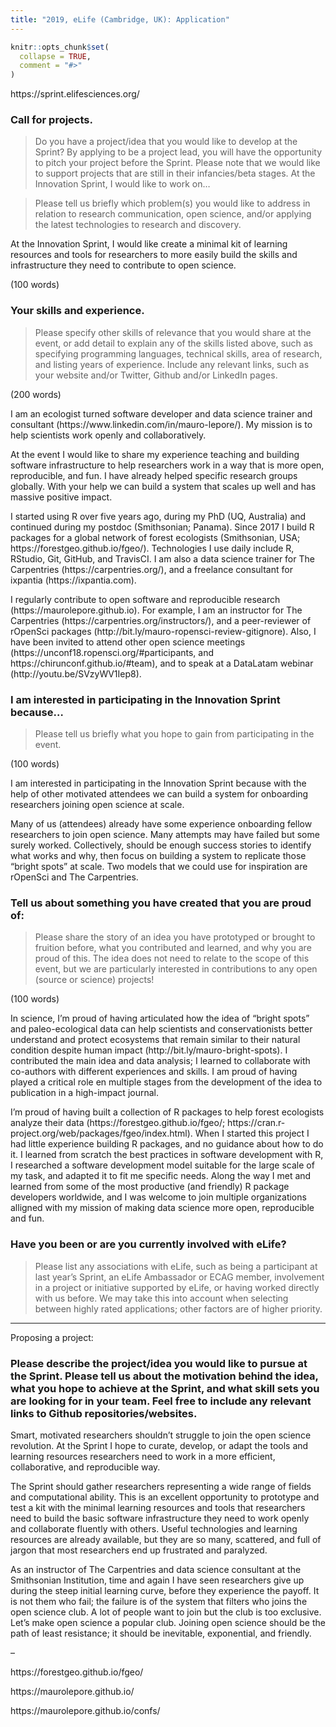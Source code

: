 ```yaml
---
title: "2019, eLife (Cambridge, UK): Application"
---
```


```r
knitr::opts_chunk$set(
  collapse = TRUE,
  comment = "#>"
)
```

https://sprint.elifesciences.org/

### Call for projects. 

> Do you have a project/idea that you would like to develop at the Sprint? By applying to be a project lead, you will have the opportunity to pitch your project before the Sprint. Please note that we would like to support projects that are still in their infancies/beta stages. At the Innovation Sprint, I would like to work on...

> Please tell us briefly which problem(s) you would like to address in relation to research communication, open science, and/or applying the latest technologies to research and discovery.

At the Innovation Sprint, I would like create a minimal kit of learning resources and tools for researchers to more easily build the skills and infrastructure they need to contribute to open science.

(100 words)

### Your skills and experience. 

> Please specify other skills of relevance that you would share at the event, or add detail to explain any of the skills listed above, such as specifying programming languages, technical skills, area of research, and listing years of experience. Include any relevant links, such as your website and/or Twitter, Github and/or LinkedIn pages.

(200 words)

I am an ecologist turned software developer and data science trainer and consultant (https://www.linkedin.com/in/mauro-lepore/). My mission is to help scientists work openly and collaboratively. 

At the event I would like to share my experience teaching and building software infrastructure to help researchers work in a way that is more open, reproducible, and fun. I have already helped specific research groups globally. With your help we can build a system that scales up well and has massive positive impact.

I started using R over five years ago, during my PhD (UQ, Australia) and continued during my postdoc (Smithsonian; Panama). Since 2017 I build R packages for a global network of forest ecologists (Smithsonian, USA; https://forestgeo.github.io/fgeo/). Technologies I use daily include R, RStudio, Git, GitHub, and TravisCI. I am also a data science trainer for The Carpentries (https://carpentries.org/), and a freelance consultant for ixpantia (https://ixpantia.com).

I regularly contribute to open software and reproducible research (https://maurolepore.github.io). For example, I am an instructor for The Carpentries (https://carpentries.org/instructors/), and a peer-reviewer of rOpenSci packages (http://bit.ly/mauro-ropensci-review-gitignore). Also, I have been invited to attend other open science meetings (https://unconf18.ropensci.org/#participants, and https://chirunconf.github.io/#team), and to speak at a DataLatam webinar (http://youtu.be/SVzyWV1Iep8).

### I am interested in participating in the Innovation Sprint because…

> Please tell us briefly what you hope to gain from participating in the event.

(100 words)

I am interested in participating in the Innovation Sprint because with the help of other motivated attendees we can build a system for onboarding researchers joining open science at scale.

Many of us (attendees) already have some experience onboarding fellow researchers to join open science. Many attempts may have failed but some surely worked. Collectively, should be enough success stories to identify what works and why, then focus on building a system to replicate those "bright spots" at scale. Two models that we could use for inspiration are rOpenSci and The Carpentries.

### Tell us about something you have created that you are proud of:

> Please share the story of an idea you have prototyped or brought to fruition before, what you contributed and learned, and why you are proud of this. The idea does not need to relate to the scope of this event, but we are particularly interested in contributions to any open (source or science) projects!

(100 words)

In science, I'm proud of having articulated how the idea of "bright spots" and paleo-ecological data can help scientists and conservationists better understand and protect ecosystems that remain similar to their natural condition despite human impact (http://bit.ly/mauro-bright-spots). I contributed the main idea and data analysis; I learned to collaborate with co-authors with different experiences and skills. I am proud of having played a critical role en multiple stages from the development of the idea to publication in a high-impact journal.

I'm proud of having built a collection of R packages to help forest ecologists analyze their data (https://forestgeo.github.io/fgeo/; https://cran.r-project.org/web/packages/fgeo/index.html). When I started this project I had little experience building R packages, and no guidance about how to do it. I learned from scratch the best practices in software development with R, I researched a software development model suitable for the large scale of my task, and adapted it to fit me specific needs. Along the way I met and learned from some of the most productive (and friendly) R package developers worldwide, and I was welcome to join multiple organizations alligned with my mission of making data science more open, reproducible and fun.







### Have you been or are you currently involved with eLife?

> Please list any associations with eLife, such as being a participant at last year's Sprint, an eLife Ambassador or ECAG member, involvement in a project or initiative supported by eLife, or having worked directly with us before. We may take this into account when selecting between highly rated applications; other factors are of higher priority.



---

Proposing a project: 

### Please describe the project/idea you would like to pursue at the Sprint. Please tell us about the motivation behind the idea, what you hope to achieve at the Sprint, and what skill sets you are looking for in your team. Feel free to include any relevant links to Github repositories/websites.

Smart, motivated researchers shouldn't struggle to join the open science revolution. At the Sprint I hope to curate, develop, or adapt the tools and learning resources researchers need to work in a more efficient, collaborative, and reproducible way.

The Sprint should gather researchers representing a wide range of fields and computational ability. This is an excellent opportunity to prototype and test a kit with the minimal learning resources and tools that researchers need to build the basic software infrastructure they need to work openly and collaborate fluently with others. Useful technologies and learning resources are already available, but they are so many, scattered, and full of jargon that most researchers end up frustrated and paralyzed. 

As an instructor of The Carpentries and data science consultant at the Smithsonian Institution, time and again I have seen researchers give up during the steep initial learning curve, before they experience the payoff. It is not them who fail; the failure is of the system that filters who joins the open science club. A lot of people want to join but the club is too exclusive. Let's make open science a popular club. Joining open science should be the path of least resistance; it should be inevitable, exponential, and friendly.

--

https://forestgeo.github.io/fgeo/

https://maurolepore.github.io/

https://maurolepore.github.io/confs/

